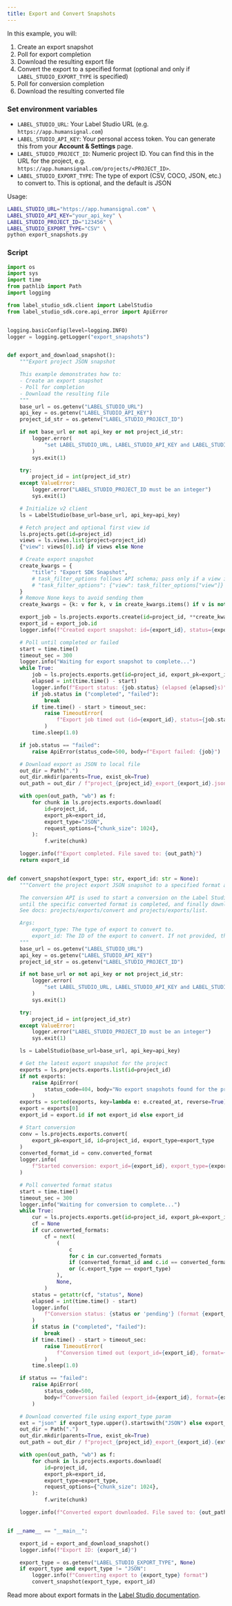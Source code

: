 ```yaml
---
title: Export and Convert Snapshots
---
```


In this example, you will: 

1. Create an export snapshot
2. Poll for export completion
3. Download the resulting export file
4. Convert the export to a specified format (optional and only if `LABEL_STUDIO_EXPORT_TYPE` is specified)
5. Poll for conversion completion
6. Download the resulting converted file

### Set environment variables


- `LABEL_STUDIO_URL`: Your Label Studio URL (e.g. `https://app.humansignal.com`)
- `LABEL_STUDIO_API_KEY`: Your personal access token. You can generate this from your **Account & Settings** page. 
- `LABEL_STUDIO_PROJECT_ID`: Numeric project ID. You can find this in the URL for the project, e.g. `https://app.humansignal.com/projects/<PROJECT_ID>`. 
- `LABEL_STUDIO_EXPORT_TYPE`: The type of export (CSV, COCO, JSON, etc.) to convert to. This is optional, and the default is JSON

Usage:

```bash
LABEL_STUDIO_URL="https://app.humansignal.com" \
LABEL_STUDIO_API_KEY="your_api_key" \
LABEL_STUDIO_PROJECT_ID="123456" \
LABEL_STUDIO_EXPORT_TYPE="CSV" \
python export_snapshots.py
```

### Script

```py
import os
import sys
import time
from pathlib import Path
import logging

from label_studio_sdk.client import LabelStudio
from label_studio_sdk.core.api_error import ApiError


logging.basicConfig(level=logging.INFO)
logger = logging.getLogger("export_snapshots")


def export_and_download_snapshot():
    """Export project JSON snapshot

    This example demonstrates how to:
    - Create an export snapshot
    - Poll for completion
    - Download the resulting file
    """
    base_url = os.getenv("LABEL_STUDIO_URL")
    api_key = os.getenv("LABEL_STUDIO_API_KEY")
    project_id_str = os.getenv("LABEL_STUDIO_PROJECT_ID")

    if not base_url or not api_key or not project_id_str:
        logger.error(
            "set LABEL_STUDIO_URL, LABEL_STUDIO_API_KEY and LABEL_STUDIO_PROJECT_ID env vars"
        )
        sys.exit(1)

    try:
        project_id = int(project_id_str)
    except ValueError:
        logger.error("LABEL_STUDIO_PROJECT_ID must be an integer")
        sys.exit(1)

    # Initialize v2 client
    ls = LabelStudio(base_url=base_url, api_key=api_key)

    # Fetch project and optional first view id
    ls.projects.get(id=project_id)
    views = ls.views.list(project=project_id)
    {"view": views[0].id} if views else None

    # Create export snapshot
    create_kwargs = {
        "title": "Export SDK Snapshot",
        # task_filter_options follows API schema; pass only if a view is available
        # "task_filter_options": {"view": task_filter_options["view"]} if task_filter_options else None,
    }
    # Remove None keys to avoid sending them
    create_kwargs = {k: v for k, v in create_kwargs.items() if v is not None}

    export_job = ls.projects.exports.create(id=project_id, **create_kwargs)
    export_id = export_job.id
    logger.info(f"Created export snapshot: id={export_id}, status={export_job.status}")

    # Poll until completed or failed
    start = time.time()
    timeout_sec = 300
    logger.info("Waiting for export snapshot to complete...")
    while True:
        job = ls.projects.exports.get(id=project_id, export_pk=export_id)
        elapsed = int(time.time() - start)
        logger.info(f"Export status: {job.status} (elapsed {elapsed}s)")
        if job.status in ("completed", "failed"):
            break
        if time.time() - start > timeout_sec:
            raise TimeoutError(
                f"Export job timed out (id={export_id}, status={job.status})"
            )
        time.sleep(1.0)

    if job.status == "failed":
        raise ApiError(status_code=500, body=f"Export failed: {job}")

    # Download export as JSON to local file
    out_dir = Path(".")
    out_dir.mkdir(parents=True, exist_ok=True)
    out_path = out_dir / f"project_{project_id}_export_{export_id}.json"

    with open(out_path, "wb") as f:
        for chunk in ls.projects.exports.download(
            id=project_id,
            export_pk=export_id,
            export_type="JSON",
            request_options={"chunk_size": 1024},
        ):
            f.write(chunk)

    logger.info(f"Export completed. File saved to: {out_path}")
    return export_id


def convert_snapshot(export_type: str, export_id: str = None):
    """Convert the project export JSON snapshot to a specified format and download it.

    The conversion API is used to start a conversion on the Label Studio backend, then we poll export status
    until the specific converted format is completed, and finally download it.
    See docs: projects/exports/convert and projects/exports/list.

    Args:
        export_type: The type of export to convert to.
        export_id: The ID of the export to convert. If not provided, the latest export will be used.
    """
    base_url = os.getenv("LABEL_STUDIO_URL")
    api_key = os.getenv("LABEL_STUDIO_API_KEY")
    project_id_str = os.getenv("LABEL_STUDIO_PROJECT_ID")

    if not base_url or not api_key or not project_id_str:
        logger.error(
            "set LABEL_STUDIO_URL, LABEL_STUDIO_API_KEY and LABEL_STUDIO_PROJECT_ID env vars"
        )
        sys.exit(1)

    try:
        project_id = int(project_id_str)
    except ValueError:
        logger.error("LABEL_STUDIO_PROJECT_ID must be an integer")
        sys.exit(1)

    ls = LabelStudio(base_url=base_url, api_key=api_key)

    # Get the latest export snapshot for the project
    exports = ls.projects.exports.list(id=project_id)
    if not exports:
        raise ApiError(
            status_code=404, body="No export snapshots found for the project"
        )
    exports = sorted(exports, key=lambda e: e.created_at, reverse=True)
    export = exports[0]
    export_id = export.id if not export_id else export_id

    # Start conversion
    conv = ls.projects.exports.convert(
        export_pk=export_id, id=project_id, export_type=export_type
    )
    converted_format_id = conv.converted_format
    logger.info(
        f"Started conversion: export_id={export_id}, export_type={export_type}, converted_format_id={converted_format_id}"
    )

    # Poll converted format status
    start = time.time()
    timeout_sec = 300
    logger.info("Waiting for conversion to complete...")
    while True:
        cur = ls.projects.exports.get(id=project_id, export_pk=export_id)
        cf = None
        if cur.converted_formats:
            cf = next(
                (
                    c
                    for c in cur.converted_formats
                    if (converted_format_id and c.id == converted_format_id)
                    or (c.export_type == export_type)
                ),
                None,
            )
        status = getattr(cf, "status", None)
        elapsed = int(time.time() - start)
        logger.info(
            f"Conversion status: {status or 'pending'} (format {export_type}, elapsed {elapsed}s)"
        )
        if status in ("completed", "failed"):
            break
        if time.time() - start > timeout_sec:
            raise TimeoutError(
                f"Conversion timed out (export_id={export_id}, format={export_type}, status={status})"
            )
        time.sleep(1.0)

    if status == "failed":
        raise ApiError(
            status_code=500,
            body=f"Conversion failed (export_id={export_id}, format={export_type})",
        )

    # Download converted file using export_type param
    ext = "json" if export_type.upper().startswith("JSON") else export_type.lower()
    out_dir = Path(".")
    out_dir.mkdir(parents=True, exist_ok=True)
    out_path = out_dir / f"project_{project_id}_export_{export_id}.{ext}"

    with open(out_path, "wb") as f:
        for chunk in ls.projects.exports.download(
            id=project_id,
            export_pk=export_id,
            export_type=export_type,
            request_options={"chunk_size": 1024},
        ):
            f.write(chunk)

    logger.info(f"Converted export downloaded. File saved to: {out_path}")


if __name__ == "__main__":

    export_id = export_and_download_snapshot()
    logger.info(f"Export ID: {export_id}")

    export_type = os.getenv("LABEL_STUDIO_EXPORT_TYPE", None)
    if export_type and export_type != "JSON":
        logger.info(f"Converting export to {export_type} format")
        convert_snapshot(export_type, export_id)
```

Read more about export formats in the [Label Studio documentation](https://labelstud.io/guide/export).